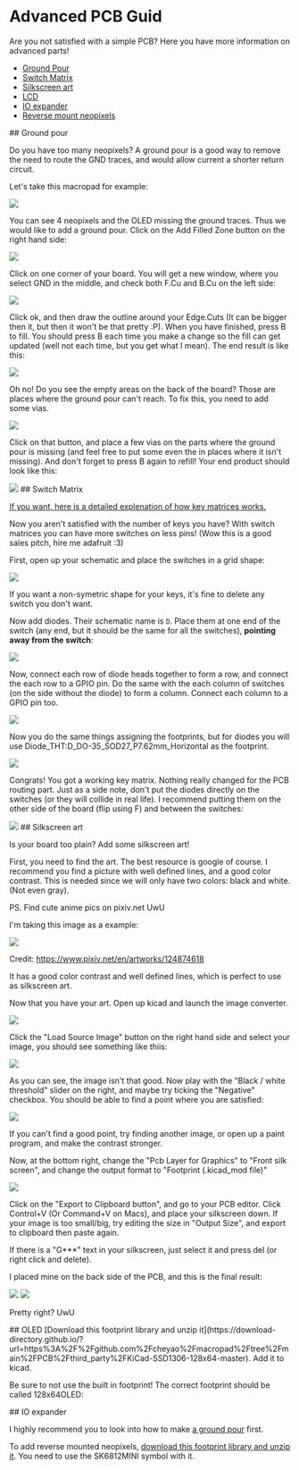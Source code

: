 # Advanced PCB Guid

Are you not satisfied with a simple PCB? Here you have more information on advanced parts!

- [Ground Pour](#ground)
- [Switch Matrix](#matrix)
- [Silkscreen art](#silkscreen)
- [LCD](#lcd)
- [IO expander](#expander)
- [Reverse mount neopixels](#rneopixels)

<a name="ground pour"/>
## Ground pour

Do you have too many neopixels? A ground pour is a good way to remove the need to route the GND traces, and would allow current a shorter return circuit.

Let's take this macropad for example:

<img src="/docs/v2/pourstart.png" className="max-w-96" />

You can see 4 neopixels and the OLED missing the ground traces. Thus we would like to add a ground pour. Click on the Add Filled Zone button on the right hand side:

<img src="/docs/v2/pouraddzone.png" className="max-w-96" />

Click on one corner of your board. You will get a new window, where you select GND in the middle, and check both F.Cu and B.Cu on the left side:

<img src="/docs/v2/pouradd.png" className="max-w-96" />

Click ok, and then draw the outline around your Edge.Cuts (It can be bigger then it, but then it won't be that pretty :P). When you have finished, press B to fill. You should press B each time you make a change so the fill can get updated (well not each time, but you get what I mean). The end result is like this:

<img src="/docs/v2/pourfilled.png" className="max-w-96" />

Oh no! Do you see the empty areas on the back of the board? Those are places where the ground pour can't reach. To fix this, you need to add some vias.

<img src="/docs/v2/pouraddvias.png" className="max-w-96" />

Click on that button, and place a few vias on the parts where the ground pour is missing (and feel free to put some even the in places where it isn't missing). And don't forget to press B again to refill! Your end product should look like this:

<img src="/docs/v2/pourfinish.png" className="max-w-96" />

<a name="matrix"/>
## Switch Matrix

[If you want, here is a detailed explenation of how key matrices works.](https://pcbheaven.com/wikipages/How_Key_Matrices_Works/)

Now you aren't satisfied with the number of keys you have? With switch matrices you can have more switches on less pins! (Wow this is a good sales pitch, hire me adafruit :3)

First, open up your schematic and place the switches in a grid shape:

<img src="/docs/v2/keymatrixschematic.png" className="max-w-96" />

If you want a non-symetric shape for your keys, it's fine to delete any switch you don't want.

Now add diodes. Their schematic name is `D`. Place them at one end of the switch (any end, but it should be the same for all the switches), **pointing away from the switch**:

<img src="/docs/v2/keymatrixschematicdiode.png" className="max-w-96" />

Now, connect each row of diode heads together to form a row, and connect the each row to a GPIO pin. Do the same with the each column of switches (on the side without the diode) to form a column. Connect each column to a GPIO pin too.

<img src="/docs/v2/keymatrixschematicconnected.png" className="max-w-96" />

Now you do the same things assigning the footprints, but for diodes you will use Diode_THT:D_DO-35_SOD27_P7.62mm_Horizontal as the footprint.

<img src="/docs/v2/keymatrixschematicassign.png" className="max-w-96" />

Congrats! You got a working key matrix. Nothing really changed for the PCB routing part. Just as a side note, don't put the diodes directly on the switches (or they will collide in real life). I recommend putting them on the other side of the board (flip using F) and between the switches:

<img src="/docs/v2/keymatrixdiode.png" className="max-w-96" />

<a name="silkscreen"/>
## Silkscreen art

Is your board too plain? Add some silkscreen art!

First, you need to find the art. The best resource is google of course. I recommend you find a picture with well defined lines, and a good color contrast. This is needed since we will only have two colors: black and white. (Not even gray).

PS. Find cute anime pics on pixiv.net UwU

I'm taking this image as a example:

<img src="/docs/v2/silkgura.png" className="max-w-96" />

Credit: https://www.pixiv.net/en/artworks/124874618

It has a good color contrast and well defined lines, which is perfect to use as silkscreen art.

Now that you have your art. Open up kicad and launch the image converter.

<img src="/docs/v2/silkconverter.png" className="max-w-96" />

Click the "Load Source Image" button on the right hand side and select your image, you should see something like thiis:

<img src="/docs/v2/silkbadsilk.png" className="max-w-96" />

As you can see, the image isn't that good. Now play with the "Black / white threshold" slider on the right, and maybe try ticking the "Negative" checkbox. You should be able to find a point where you are satisfied:

<img src="/docs/v2/silkgoodsilk.png" className="max-w-96" />

If you can't find a good point, try finding another image, or open up a paint program, and make the contrast stronger.

Now, at the bottom right, change the "Pcb Layer for Graphics" to "Front silk screen", and change the output format to "Footprint (.kicad_mod file)"

<img src="/docs/v2/silkoptions.png" className="max-w-96" />

Click on the "Export to Clipboard button", and go to your PCB editor. Click Control+V (Or Command+V on Macs), and place your silkscreen down. If your image is too small/big, try editing the size in "Output Size", and export to clipboard then paste again.

If there is a "G***" text in your silkscreen, just select it and press del (or right click and delete).

I placed mine on the back side of the PCB, and this is the final result:

<img src="/docs/v2/silkfinal.png" className="max-w-96" />
<img src="/docs/v2/silkfinal3d.png" className="max-w-96" />

Pretty right? UwU

<a name="lcd"/>
## OLED
[Download this footprint library and unzip it](https://download-directory.github.io/?url=https%3A%2F%2Fgithub.com%2Fcheyao%2Fmacropad%2Ftree%2Fmain%2FPCB%2Fthird_party%2FKiCad-SSD1306-128x64-master). Add it to kicad.

Be sure to not use the built in footprint! The correct footprint should be called 128x64OLED:

<a name="expander"/>
## IO expander

<a name="rneopixels"/>

I highly recommend you to look into how to make [a ground pour](#ground) first.

To add reverse mounted neopixels, [download this footprint library and unzip it](https://download-directory.github.io/?url=https%3A%2F%2Fgithub.com%2Fcheyao%2Fmacropad%2Ftree%2Fmain%2FPCB%2Fthird_party%2Fneopixel.petty). You need to use the SK6812MINI symbol with it.

